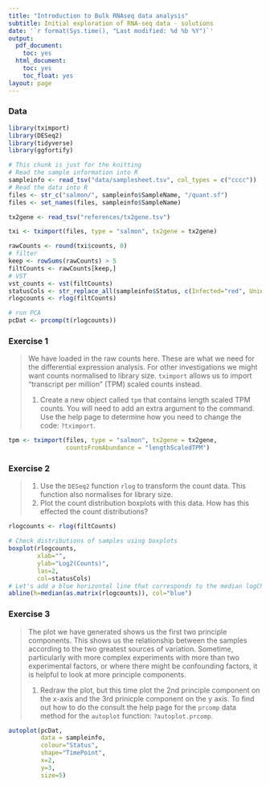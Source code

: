 ```yaml
---
title: "Introduction to Bulk RNAseq data analysis"
subtitle: Initial exploration of RNA-seq data - solutions
date: '`r format(Sys.time(), "Last modified: %d %b %Y")`'
output:
  pdf_document:
    toc: yes
  html_document:
    toc: yes
    toc_float: yes
layout: page
---
```


### Data 

```r
library(tximport)
library(DESeq2)
library(tidyverse)
library(ggfortify)
```

```r
# This chunk is just for the knitting
# Read the sample information into R
sampleinfo <- read_tsv("data/samplesheet.tsv", col_types = c("cccc"))
# Read the data into R
files <- str_c("salmon/", sampleinfo$SampleName, "/quant.sf")
files <- set_names(files, sampleinfo$SampleName)

tx2gene <- read_tsv("references/tx2gene.tsv")

txi <- tximport(files, type = "salmon", tx2gene = tx2gene)

rawCounts <- round(txi$counts, 0)
# filter
keep <- rowSums(rawCounts) > 5
filtCounts <- rawCounts[keep,]
# VST
vst_counts <- vst(filtCounts)
statusCols <- str_replace_all(sampleinfo$Status, c(Infected="red", Uninfected="orange"))
rlogcounts <- rlog(filtCounts)

# run PCA
pcDat <- prcomp(t(rlogcounts))
```

### Exercise 1
>
> We have loaded in the raw counts here. These are what we need for the 
> differential expression analysis. For other investigations we might want 
> counts normalised to library size. `tximport` allows us to import 
> "transcript per million" (TPM) scaled counts instead.
>
> 1. Create a new object called `tpm` that contains length scaled TPM 
>    counts. You will need to add an extra argument to the command. Use the help
>    page to determine how you need to change the code: `?tximport`.

```r
tpm <- tximport(files, type = "salmon", tx2gene = tx2gene, 
                countsFromAbundance = "lengthScaledTPM")
```

### Exercise 2
>
> 1. Use the `DESeq2` function `rlog` to transform the count data. This function
> also normalises for library size.
> 2. Plot the count distribution boxplots with this data.
> How has this effected the count distributions?

```r
rlogcounts <- rlog(filtCounts)

# Check distributions of samples using boxplots
boxplot(rlogcounts, 
        xlab="", 
        ylab="Log2(Counts)",
        las=2,
        col=statusCols)
# Let's add a blue horizontal line that corresponds to the median logCPM
abline(h=median(as.matrix(rlogcounts)), col="blue")
```

### Exercise 3
>
> The plot we have generated shows us the first two principle components. This
> shows us the relationship between the samples according to the two greatest
> sources of variation. Sometime, particularly with more complex experiments 
> with more than two experimental factors, or where there might be confounding
> factors, it is helpful to look at more principle components.
>
> 1. Redraw the plot, but this time plot the 2nd principle component on the 
> x-axis and the 3rd prinicple component on the y axis. To find out how to do
> the consult the help page for the `prcomp` data method for the `autoplot`
> function: `?autoplot.prcomp`.

```r
autoplot(pcDat,
         data = sampleinfo, 
         colour="Status", 
         shape="TimePoint",
         x=2,
         y=3,
         size=5)
```